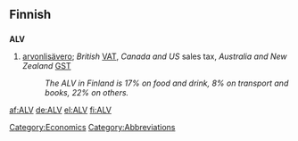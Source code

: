==Finnish==

==={{abbreviation}}===
'''ALV'''

# [[arvonlisävero]]; ''British'' [[VAT]], ''Canada and US'' sales tax, ''Australia and New Zealand'' [[GST]]
#: ''The ALV in Finland is 17% on food and drink, 8% on transport and books, 22% on others.''

[[Category:Economics]]
[[Category:Abbreviations]]

[[af:ALV]]
[[de:ALV]]
[[el:ALV]]
[[fi:ALV]]